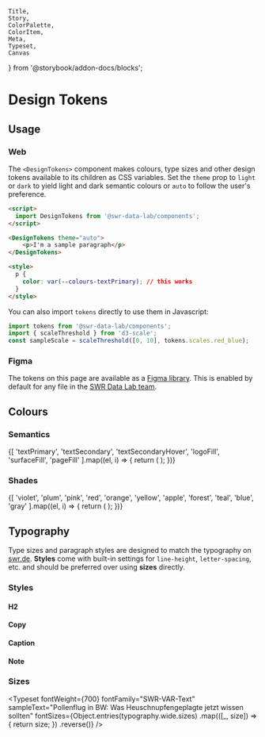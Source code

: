	Title,
	Story,
	ColorPalette,
	ColorItem,
	Meta,
	Typeset,
	Canvas
} from '@storybook/addon-docs/blocks';


<Meta title="Design Tokens" />

# Design Tokens

## Usage

### Web

The `<DesignTokens>` component makes colours, type sizes and other design tokens available to its children as CSS variables. Set the `theme` prop to `light` or `dark` to yield light and dark semantic colours or `auto` to follow the user's preference.

```html
<script>
  import DesignTokens from '@swr-data-lab/components';
</script>

<DesignTokens theme="auto">
	<p>I'm a sample paragraph</p>
</DesignTokens>

<style>
  p {
    color: var(--colours-textPrimary); // this works
  }
</style>
```

You can also import `tokens` directly to use them in Javascript:

```jsx
import tokens from '@swr-data-lab/components';
import { scaleThreshold } from 'd3-scale';
const sampleScale = scaleThreshold([0, 10], tokens.scales.red_blue);
```

### Figma

The tokens on this page are available as a [Figma library](https://www.figma.com/design/Wrd7uUV3GxpNXXkM5ozuHk/Datalab-Design-Tokens?node-id=0-1&t=iOqDxhuMdvEyY8VK-1). This is enabled by default for any file in the [SWR Data Lab team](https://www.figma.com/files/1125823985461580916/team/1415988138343592768).

## Colours

### Semantics

<ColorPalette>
	{[
		'textPrimary',
		'textSecondary',
		'textSecondaryHover',
		'logoFill',
		'surfaceFill',
		'pageFill'
	].map((el, i) => {
		return (
			<ColorItem
				title={`${el.split('')[0].toUpperCase()}${el.slice(1)}`}
				colors={[semantics[el]['light'], semantics[el]['dark']]}
			/>
		);
	})}
</ColorPalette>

### Shades

<ColorPalette>
	{[
		'violet',
		'plum',
		'pink',
		'red',
		'orange',
		'yellow',
		'apple',
		'forest',
		'teal',
		'blue',
		'gray'
	].map((el, i) => {
		return (
			<ColorItem title={`${el.split('')[0].toUpperCase()}${el.slice(1)}`} colors={shades[el]} />
		);
	})}
</ColorPalette>

## Typography

Type sizes and paragraph styles are designed to match the typography on [swr.de](https://www.swr.de/). **Styles** come with built-in settings for `line-height`, `letter-spacing`, etc. and should be preferred over using **sizes** directly.

### Styles

#### H2

<Canvas of={HeadlineStories.Default} />

#### Copy

<Canvas of={CopyStories.Default} />

#### Caption

<Canvas of={CaptionStories.Default} />

#### Note

<Canvas of={NoteStories.Default} />

### Sizes

<Typeset
	fontWeight={700}
	fontFamily="SWR-VAR-Text"
	sampleText="Pollenflug in BW: Was Heuschnupfengeplagte jetzt wissen sollten"
	fontSizes={Object.entries(typography.wide.sizes)
		.map(([_, size]) => {
			return size;
		})
		.reverse()}
/>